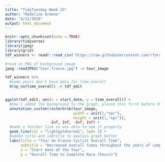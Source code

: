 ```yaml
---
title: "TidyTuesday Week 15"
author: "Madeline Greene"
date: "4/12/2020"
output: html_document
---
```


```r
knitr::opts_chunk$set(echo = TRUE)
library(tidyverse)
library(jpeg)
library(grid)
tdf_winners <- readr::read_csv('https://raw.githubusercontent.com/rfordatascience/tidytuesday/master/data/2020/2020-04-07/tdf_winners.csv')
```


```r
#read in PNG of background image
jpeg::readJPEG("tour_france.jpg") -> tour_image

tdf_winners %>%
  #some years don't have data for time_overall
  drop_na(time_overall) -> tdf_edit 


ggplot(tdf_edit, aes(x = start_date, y = time_overall)) +
  #how I added the background to the graph, placed this first before the data so wouldn't cover the data
  annotation_custom(rasterGrob(tour_image,
                               width = unit(1,"npc"), 
                               height = unit(1,"npc")), 
                    -Inf, Inf, -Inf, Inf) +
  #made a thicker line so was able to see it properly
  geom_line(col = "lightgoldenrod1", lwd= 2) +
  #added title and subtitle to explain graph better
  labs(title = "Tour de France Cyclist Overall Time",
       subtitle = "Decreased overall times throughout the years of competition",
       x = "Start date of the Tour",
       y = "Overall Time to Complete Race (hours)")


                              
```

